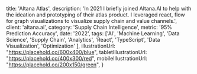 
  title: 'Altana Atlas',
  description: 'In 2021 I briefly joined Altana.AI to help with the ideation and prototyping of their atlas product. I leveraged react, flow for graph visualizations to visualize supply chain and value channels.',
  client: 'altana.ai',
  category: 'Supply Chain Intelligence',
  metric: '95% Prediction Accuracy',
  date: '2022',
  tags: ['AI', 'Machine Learning', 'Data Science', 'Supply Chain', 'Analytics', 'React', 'TypeScript', 'Data Visualization', 'Optimization'
  ],
  illustrationUrl: "https://placehold.co/600x400/blue",
  tabletIllustrationUrl: "https://placehold.co/400x300/red",
  mobileIllustrationUrl: "https://placehold.co/200x150/green",
}

<ProjectMetadata
  client={metadata.client}
  metric={metadata.metric}
  category={metadata.category}
  date={metadata.date}
  tags={metadata.tags}
/>
